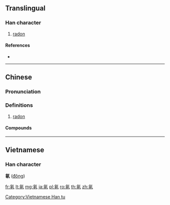 {{also|氭}}
==Translingual==

===Han character===
{{Han char|rn=84|rad=气|as=05|sn=9|four=80317|canj=ONHEY|ids=⿹气冬}}

# [[radon]]

====References====
* {{Han ref|kx=0599.111|hdz=32011.050|uh=6C21|ud=27681|bh=CF6C|bd=53100}}

----

==Chinese==
{{zh-forms}}

===Pronunciation===
{{zh-pron
|m=dōng
|c=dung1
|cat=
}}

===Definitions===
{{zh-hanzi}}

# {{lb|zh|chemistry}} [[radon]]

====Compounds====
{{zh-der|氡氣}}

----

==Vietnamese==

===Han character===
'''氡''' ([[đông]])

[[Category:Vietnamese Han tu]]

[[fr:氡]]
[[lt:氡]]
[[mg:氡]]
[[ja:氡]]
[[pl:氡]]
[[ro:氡]]
[[th:氡]]
[[zh:氡]]